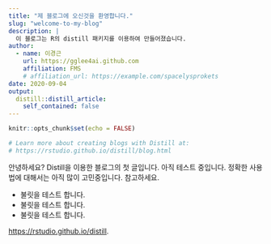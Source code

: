 ```yaml
---
title: "제 블로그에 오신것을 환영합니다."
slug: "welcome-to-my-blog"
description: |
  이 블로그는 R의 distill 패키지를 이용하여 만들어졌습니다. 
author:
  - name: 이경근
    url: https://gglee4ai.github.com
    affiliation: FMS
    # affiliation_url: https://example.com/spacelysprokets
date: 2020-09-04
output:
  distill::distill_article:
    self_contained: false
---
```


```r
knitr::opts_chunk$set(echo = FALSE)

# Learn more about creating blogs with Distill at:
# https://rstudio.github.io/distill/blog.html

```

안녕하세요? Distill을 이용한 블로그의 첫 글입니다. 아직 테스트 중입니다. 정확한 사용법에 대해서는 아직 많이 고민중입니다. 참고하세요.


* 불릿을 테스트 합니다.
* 불릿을 테스트 합니다.
* 불릿을 테스트 합니다.

<https://rstudio.github.io/distill>.
